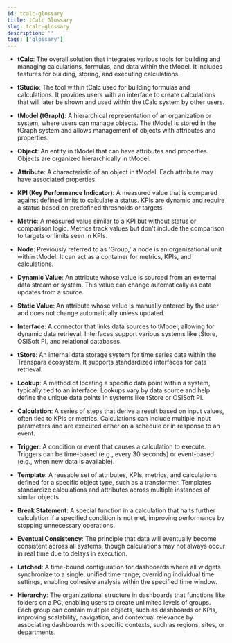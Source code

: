 ```yaml
---
id: tcalc-glossary
title: tCalc Glossary
slug: tcalc-glossary
description: ''
tags: ['glossary']
---
```


- **tCalc**: The overall solution that integrates various tools for building and managing calculations, formulas, and data within the tModel. It includes features for building, storing, and executing calculations.

- **tStudio**: The tool within tCalc used for building formulas and calculations. It provides users with an interface to create calculations that will later be shown and used within the tCalc system by other users.

- **tModel (tGraph)**: A hierarchical representation of an organization or system, where users can manage objects. The tModel is stored in the tGraph system and allows management of objects with attributes and properties.

- **Object**: An entity in tModel that can have attributes and properties. Objects are organized hierarchically in tModel.

- **Attribute**: A characteristic of an object in tModel. Each attribute may have associated properties.

- **KPI (Key Performance Indicator)**: A measured value that is compared against defined limits to calculate a status. KPIs are dynamic and require a status based on predefined thresholds or targets.

- **Metric**: A measured value similar to a KPI but without status or comparison logic. Metrics track values but don't include the comparison to targets or limits seen in KPIs.

- **Node**: Previously referred to as 'Group,' a node is an organizational unit within tModel. It can act as a container for metrics, KPIs, and calculations.

- **Dynamic Value**: An attribute whose value is sourced from an external data stream or system. This value can change automatically as data updates from a source.

- **Static Value**: An attribute whose value is manually entered by the user and does not change automatically unless updated.

- **Interface**: A connector that links data sources to tModel, allowing for dynamic data retrieval. Interfaces support various systems like tStore, OSISoft PI, and relational databases.

- **tStore**: An internal data storage system for time series data within the Transpara ecosystem. It supports standardized interfaces for data retrieval.

- **Lookup**: A method of locating a specific data point within a system, typically tied to an interface. Lookups vary by data source and help define the unique data points in systems like tStore or OSISoft PI.

- **Calculation**: A series of steps that derive a result based on input values, often tied to KPIs or metrics. Calculations can include multiple input parameters and are executed either on a schedule or in response to an event.

- **Trigger**: A condition or event that causes a calculation to execute. Triggers can be time-based (e.g., every 30 seconds) or event-based (e.g., when new data is available).

- **Template**: A reusable set of attributes, KPIs, metrics, and calculations defined for a specific object type, such as a transformer. Templates standardize calculations and attributes across multiple instances of similar objects.

- **Break Statement**: A special function in a calculation that halts further calculation if a specified condition is not met, improving performance by stopping unnecessary operations.

- **Eventual Consistency**: The principle that data will eventually become consistent across all systems, though calculations may not always occur in real time due to delays in execution.

- **Latched**: A time-bound configuration for dashboards where all widgets synchronize to a single, unified time range, overriding individual time settings, enabling cohesive analysis within the specified time window.

- **Hierarchy**: The organizational structure in dashboards that functions like folders on a PC, enabling users to create unlimited levels of groups. Each group can contain multiple objects, such as dashboards or KPIs, improving scalability, navigation, and contextual relevance by associating dashboards with specific contexts, such as regions, sites, or departments.